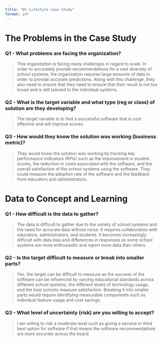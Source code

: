 ```yaml
---
title: "DS Lifestyle Case Study"
format: pdf
---
```


# The Problems in the Case Study

### Q1 - What problems are facing the organization?

> This organization is facing many challenges in regard to scale. In order to accurately provide recommendations for a vast diversity of school systems, the organization requires large amounts of data in order to provide accurate predictions. Along with this challenge, they also need to ensure that they need to ensure that their result is not too broad and is still tailored to the individual systems.

### Q2 - What is the target variable and what type (reg or class) of solution are they developing?
> The target variable is to find a successful software that is cost effective and will improve scores.

### Q3 - How would they know the solution was working (business metric)?
> They would know the solution was working by tracking key performance indicators (KPIs) such as the improvement in student scores, the reduction in costs associated with the software, and the overall satisfaction of the school systems using the software. They could measure the adoption rate of the software and the feedback from educators and administrators.

# Data to Concept and Learning

### Q1 - How difficult is the data to gather?
> The data is difficult to gather due to the variety of school systems and the need for accurate data without noise. It requires collaboration with  educators, administrators, and students. It becomes increasingly difficult with data bias and differences in responses as some school systems are more enthusiastic and report more data than others.

### Q2 - Is the target difficult to measure or break into smaller parts?
> Yes, the target can be difficult to measure as the success of the software can be influenced by varying educational standards across different school systems, the different levels of technology usage, and the how schools measure satisfaction. Breaking it into smaller parts would require identifying measurable components such as individual feature usage and cost savings.

### Q3 - What level of uncertainty (risk) are you willing to accept?
> I am willing to risk a moderate level such as giving a second or third best option for software if that means the software recommendations are more accurate across the board.